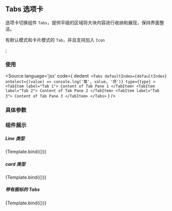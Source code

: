 <!-- Tabs Doc -->
## Tabs 选项卡
选项卡切换组件 `Tabs`，提供平级的区域将大块内容进行收纳和展现，保持界面整洁。

有默认模式和卡片模式的 `Tab`，并且支持加入 `Icon`

<Meta title="Components/Tabs" component={Tabs} />;

### 使用

<Source
  language='jsx'
  code={
    dedent`
    <Tabs
      defaultIndex={defaultIndex}
      onSelect={(value) => console.log('第', value, '项')}
      type={type}
    >
      <TabItem label="Tab 1">
        Content of Tab Pane 1
      </TabItem>
      <TabItem label="Tab 2">
        Content of Tab Pane 2
      </TabItem>
      <TabItem label="Tab 3">
        Content of Tab Pane 3
      </TabItem>
    </Tabs>`
  }
/>

### 具体参数
<ArgsTable of={Tabs} />



### 组件展示

##### Line 类型

<Story name="line" id="tabs--line-type">
{Template.bind({})}
</Story>

##### card 类型

<Story name="car" id="tabs--card-type">
{Template.bind({})}
</Story>

##### 带有图标的 Tabs

<Story name="with-icon" id="tabs--with-icon">
{Template.bind({})}
</Story>